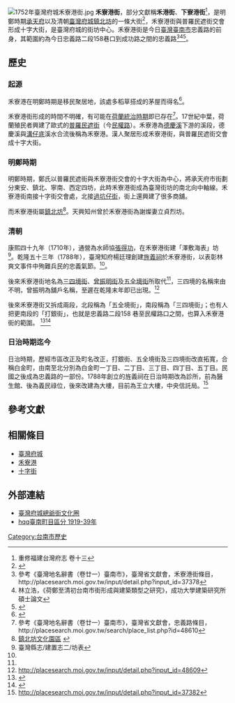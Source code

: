 {{coord|22|59|47|N|120|12|14|E|type:landmark|display=title}}
[[File:1752年臺灣府城禾寮港街.jpg|thumb]] 
'''禾寮港街'''，部分文獻稱'''禾港街'''、'''下寮港街'''<ref>重修福建台灣府志 卷十三</ref>，是明鄭時期[[承天府|承天府]]以及清朝[[臺灣府城|臺灣府城]][[鎮北坊|鎮北坊]]的一條大街<ref name="臺南市市區史蹟調查報告書">{{cite book | language = zh | author = 洪敏麟 | coauthors =  | title =臺南市市區史蹟調查報告書  | url =  | date = 1979-06-30 | location =  | publisher = 臺灣省文獻委員會 | id =  | isbn =  | pages =  }}</ref>，禾寮港街與普羅民遮街交會形成十字大街，是臺灣府城的街坊中心。禾寮港街是今日[[臺灣|臺灣]][[臺南市|臺南市]]忠義路的前身，其範圍約為今日忠義路二段158巷口到成功路之間的忠義路<ref name="地名辭書禾寮港街條目">參考《臺灣地名辭書（卷廿一）臺南市》，臺灣省文獻會，禾寮港街條目，http://placesearch.moi.gov.tw/input/detail.php?input_id=37378{{dead link|date=2018年4月 |bot=InternetArchiveBot |fix-attempted=yes }}</ref><ref>林立浩，《荷鄭至清初台南市街形成與建築類型之研究》，成功大學建築研究所碩士論文</ref><ref>{{cite journal | language = zh | author = 石萬壽  | title = 府城街坊記之一禾寮港街 | url =  | journal = 台南市刊 | volume = 22 | issue =  | pages =  | year = 2007年1月 | id =  }}</ref>。

==歷史==
===起源===
禾寮港在明鄭時期是移民聚居地，該處多稻草搭成的茅屋而得名<ref name="德慶溪何時再見天日？台南市民族路、成功路一帶的北幹線 ">{{cite news | language =  | author = 吳昭明 | coauthors =  | url =  | title =〈德慶溪何時再見天日？台南市民族路、成功路一帶的北幹線〉 | work =  | publisher = 中國時報 | pages = | date = 1995-01-15| accessdate = 2010-05-02 }}</ref>。

禾寮港街形成的時間不明確，有可能在[[台灣荷蘭統治時期|荷蘭統治時期]]即已存在<ref name="地名辭書忠義路條目">參考《臺灣地名辭書（卷廿一）臺南市》，臺灣省文獻會，忠義路條目，http://placesearch.moi.gov.tw/search/place_list.php?id=48610{{dead link|date=2018年4月 |bot=InternetArchiveBot |fix-attempted=yes }}</ref>。17世紀中葉，荷蘭殖民者興建了歐式的[[普羅民遮街|普羅民遮街]]（今[[民權路_(臺南市)|民權路]]）。禾寮港為[[德慶溪|德慶溪]]下游的溪段，德慶溪與[[枋溪|溝仔底]]溪水合流後稱為禾寮港。漢人聚居形成禾寮港街，與普羅民遮街交會成十字大街。
===明鄭時期===
明鄭時期，鄭氏以普羅民遮街與禾寮港街交會的十字大街為中心，將承天府市街劃分東安、鎮北、寧南、西定四坊，此時禾寮港街成為臺灣街坊的南北向中軸線。禾寮港街南接十字街交會處，北接[[總爺街_(臺灣府城)|過坑仔街]]，街上還興建了很多商舖。

而禾寮港街屬[[鎮北坊|鎮北坊]]<ref>[http://www.kyes.tn.edu.tw/jbf/half_day.html 鎮北坊文化園區] {{webarchive|url=https://web.archive.org/web/20100806195654/http://www.kyes.tn.edu.tw/jbf/half_day.html |date=2010-08-06 }}</ref>。天興知州曾於禾寮港街為謝燦妻立貞烈坊。
===清朝===
康熙四十九年（1710年），通營為水師協[[張得功|張得功]]，在禾寮港街建「澤敷海表」坊<ref>臺灣縣志/建置志二/坊表 </ref>。乾隆五十三年（1788年），臺灣知府楊廷理創建[[旌義祠|旌義祠]]於禾寮港街，以表彰林爽文事件中殉難兵民的忠義氣節。<ref name="地名辭書忠義路條目"/>。

後來禾寮港街地名為[[三四境街|三四境街]]、[[曾振明街|曾振明街]]及[[五全境街|五全境街]]所取代<ref name="地名辭書禾寮港街條目"/>，三四境的名稱來由不明，曾振明為舖戶名稱，至遲在乾隆末年即已出現。<ref>http://placesearch.moi.gov.tw/input/detail.php?input_id=48609{{dead link|date=2018年4月 |bot=InternetArchiveBot |fix-attempted=yes }}</ref>

後來禾寮港街又拆成兩段，北段稱為「五全境街」，南段稱為「三四境街」；也有人把更南段的「打銀街」，也就是忠義路二段158 巷至民權路口之間，也算入禾寮港街的範圍。 <ref name="《府城老地名標本》禾寮港街 清代立碑">{{cite news | language =  | author = 詹伯望 | coauthors =  | url =  | title = 《府城老地名標本》禾寮港街 清代立碑 | work =  | publisher = 中國時報 | pages = 南市新聞/C5版 | date = 2005-06-07| accessdate = 2010-05-02 }}</ref><ref name="《府城老地名標本》禾寮港 ">{{cite news | language =  | author = 詹伯望 | coauthors =  | url =  | title = 《府城老地名標本》禾寮港 | work =  | publisher = 中國時報 | pages = 南市新聞/C5版 | date = 2005-06-03| accessdate = 2010-05-02 }}</ref>
<!-- 三四境街  五全境街--------------------------------------
三四五全境載福祠，原來是三四境、五全境。五全境福德爺與三四境福德爺合祀載福祠內。據「台南市寺廟台帳」記載創建於清朝道光年間，是三四境的街民舖戶集資所建，日本時代明治三十六年因開闢道路，廟地退縮，廟貌規模變小。本祠原主祀福德正神，現共祀李府千歲。
---------------------------------------------------------- -->
===日治時期迄今===
日治時期，歷經市區改正及町名改正，打銀街、五全境街及三四境街改直拓寬，合稱白金町，由南至北分別為白金町一丁目、二丁目、三丁目、四丁目、五丁目。民國之後成為忠義路的一部份。1788年創立的旌義祠在日治時期改為診所，前為醫生館、後為義民祿位，後來改建為大樓，目前為王立大樓，中央信託局。<ref>http://placesearch.moi.gov.tw/input/detail.php?input_id=37382{{dead link|date=2018年4月 |bot=InternetArchiveBot |fix-attempted=yes }}</ref>

==參考文獻==
{{reflist|refs=

}}
==相關條目==
*[[臺灣府城|臺灣府城]]
*[[禾寮港|禾寮港]]
*[[十字街|十字街]]

==外部連結==
*[http://tzungye.tacocity.com.tw/ 臺灣府城總爺街文化圈]
*[http://photo.xuite.net/hqq.hqq/2826664/8.jpg/sizes/o/ hqq臺南町目區分 1919-39年]

[[Category:台南市歷史|Category:台南市歷史]]